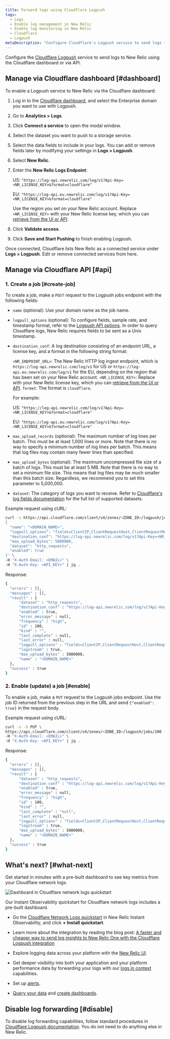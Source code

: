 ```yaml
---
title: Forward logs using Cloudflare Logpush
tags:
  - Logs
  - Enable log management in New Relic
  - Enable log monitoring in New Relic
  - Cloudflare
  - Logpush
metaDescription: "Configure Cloudflare's Logpush service to send logs to New Relic."
---
```



Configure the [Cloudflare Logpush](https://developers.cloudflare.com/logs/get-started/enable-destinations/new-relic/) service to send logs to New Relic using the Cloudflare dashboard or via API.

## Manage via Cloudflare dashboard [#dashboard]

To enable a Logpush service to New Relic via the Cloudflare dashboard:

1. Log in to the [Cloudflare dashboard](https://dash.cloudflare.com/login), and select the Enterprise domain you want to use with Logpush.

2. Go to **Analytics > Logs**.

3. Click **Connect a service** to open the modal window.

4. Select the dataset you want to push to a storage service.

5. Select the data fields to include in your logs. You can add or remove fields later by modifying your settings in **Logs > Logpush**.

6. Select **New Relic**.

7. Enter the **New Relic Logs Endpoint**:

   US: `"https://log-api.newrelic.com/log/v1?Api-Key=<NR_LICENSE_KEY>&format=cloudflare"`

   EU: `"https://log-api.eu.newrelic.com/log/v1?Api-Key=<NR_LICENSE_KEY>&format=cloudflare"`

   Use the region you set on your New Relic account. Replace `<NR_LICENSE_KEY>` with your New Relic license key, which you can [retrieve from the UI or API](/docs/apis/intro-apis/new-relic-api-keys/#manage-license-key).

8. Click **Validate access**.

9. Click **Save and Start Pushing** to finish enabling Logpush.

Once connected, Cloudflare lists New Relic as a connected service under **Logs > Logpush**. Edit or remove connected services from here.

## Manage via Cloudflare API [#api]

### 1. Create a job [#create-job]

To create a job, make a `POST` request to the Logpush jobs endpoint with the following fields:

* `name` (optional): Use your domain name as the job name.

* `logpull_options` (optional): To configure fields, sample rate, and timestamp format, refer to the [Logpush API options](https://developers.cloudflare.com/logs/reference/logpush-api-configuration#options). In order to query Cloudflare logs, New Relic requires fields to be sent as a Unix timestamp.

* `destination_conf`: A log destination consisting of an endpoint URL, a license key, and a format in the following string format:

  `<NR_ENDPOINT_URL>`: The New Relic HTTP log ingest endpoint, which is `https://log-api.newrelic.com/log/v1` for US or `https://log-api.eu.newrelic.com/log/v1` for the EU, depending on the region that has been set on your New Relic account.
  `<NR_LICENSE_KEY>`: Replace with your New Relic license key, which you can [retrieve from the UI or API](/docs/apis/intro-apis/new-relic-api-keys/#manage-license-key).
  `format`: The format is `cloudflare`.

  For example:

  US: `"https://log-api.newrelic.com/log/v1?Api-Key=<NR_LICENSE_KEY>&format=cloudflare"`

  EU: `"https://log-api.eu.newrelic.com/log/v1?Api-Key=<NR_LICENSE_KEY>&format=cloudflare"`

* `max_upload_records` (optional): The maximum number of log lines per batch. This must be at least 1,000 lines or more. Note that there is no way to specify a minimum number of log lines per batch. This means that log files may contain many fewer lines than specified.

* `max_upload_bytes` (optional): The maximum uncompressed file size of a batch of logs. This must be at least 5 MB. Note that there is no way to set a minimum file size. This means that log files may be much smaller than this batch size. Regardless, we recommend you to set this parameter to 5,000,000.

* `dataset`: The category of logs you want to receive. Refer to [Cloudflare's log fields documentation](https://developers.cloudflare.com/logs/reference/log-fields) for the full list of supported datasets.

Example request using cURL:

```bash
curl -s https://api.cloudflare.com/client/v4/zones/<ZONE_ID>/logpush/jobs -X POST -d '
{
  "name": "<DOMAIN_NAME>",
  "logpull_options": "fields=ClientIP,ClientRequestHost,ClientRequestMethod,ClientRequestURI,EdgeEndTimestamp,EdgeResponseBytes,EdgeResponseStatus,EdgeStartTimestamp,RayID&timestamps=unix",
  "destination_conf": "https://log-api.newrelic.com/log/v1?Api-Key=<NR_LICENSE_KEY>&format=cloudflare",
  "max_upload_bytes": 5000000,
  "dataset": "http_requests",
  "enabled": true
}' \
-H "X-Auth-Email: <EMAIL>" \
-H "X-Auth-Key: <API_KEY>" | jq .
```

Response:

```bash
{
  "errors" : [],
  "messages" : [],
  "result" : {
      "dataset" : "http_requests",
      "destination_conf" : "https://log-api.newrelic.com/log/v1?Api-Key=<NR_LICENSE_KEY>&format=cloudflare",
      "enabled" : true,
      "error_message" : null,
      "frequency" : "high",
      "id" : 100,
      "kind" : "",
      "last_complete" : null,
      "last_error" : null,
      "logpull_options" : "fields=ClientIP,ClientRequestHost,ClientRequestMethod,ClientRequestURI,EdgeEndTimestamp,EdgeResponseBytes,EdgeResponseStatus,EdgeStartTimestamp,RayID&timestamps=unix",
      "logstream" : true,
      "max_upload_bytes" : 5000000,
      "name" : "<DOMAIN_NAME>"
  },
  "success" : true
}
```

### 2. Enable (update) a job [#enable]

To enable a job, make a `PUT` request to the Logpush jobs endpoint. Use the job ID returned from the previous step in the URL and send `{"enabled": true}` in the request body.

Example request using cURL:

```bash
curl -s -X PUT \
https://api.cloudflare.com/client/v4/zones/<ZONE_ID>/logpush/jobs/100 -d'{"enabled":true}' \
-H "X-Auth-Email: <EMAIL>" \
-H "X-Auth-Key: <API_KEY>" | jq .
```

Response:

```bash
{
  "errors" : [],
  "messages" : [],
  "result" : {
      "dataset" : "http_requests",
      "destination_conf" : "https://log-api.newrelic.com/log/v1?Api-Key=<NR_LICENSE_KEY>&format=cloudflare",
      "enabled" : true,
      "error_message" : null,
      "frequency" : "high",
      "id" : 100,
      "kind" : "",
      "last_complete" : "null",
      "last_error" : null,
      "logpull_options" : "fields=ClientIP,ClientRequestHost,ClientRequestMethod,ClientRequestURI,EdgeEndTimestamp,EdgeResponseBytes,EdgeResponseStatus,EdgeStartTimestamp,RayID&timestamps=unix",
      "logstream" : true,
      "max_upload_bytes" : 5000000,
      "name" : "<DOMAIN_NAME>"
  },
  "success" : true
}
```

## What's next? [#what-next]

Get started in minutes with a pre-built dashboard to see key metrics from your Cloudflare network logs.

<img
  title="Dashboard in Cloudflare network logs quickstart"
  alt="Dashboard in Cloudflare network logs quickstart"
  src={cloudflareDashboard}
/>

<figcaption>
  Our Instant Observability quickstart for Cloudflare network logs includes a pre-built dashboard.
</figcaption>

* Go the [Cloudflare Network Logs quickstart](https://newrelic.com/instant-observability/cloudflare-network-logs/fc2bb0ac-6622-43c6-8c1f-6a4c26ab5434) in New Relic Instant Observability, and click **+ Install quickstart**.

* Learn more about the integration by reading the blog post: [A faster and cheaper way to send log insights to New Relic One with the Cloudflare Logpush integration](https://newrelic.com/blog/how-to-relic/cloudflare-log-integration)

* Explore logging data across your platform with the [New Relic UI](/docs/logs/log-management/ui-data/use-logs-ui/).

* Get deeper visibility into both your application and your platform performance data by forwarding your logs with our [logs in context](/docs/logs/enable-log-management-new-relic/configure-logs-context/configure-logs-context-apm-agents/) capabilities.

* Set up [alerts](/docs/alerts-applied-intelligence/new-relic-alerts/alert-conditions/create-alert-conditions/).

* [Query your data](/docs/query-your-data/explore-query-data/get-started/introduction-querying-new-relic-data/) and [create dashboards](/docs/query-your-data/explore-query-data/dashboards/introduction-dashboards/).

## Disable log forwarding [#disable]

To disable log forwarding capabilities, follow standard procedures in [Cloudflare Logpush documentation](https://developers.cloudflare.com/logs/faq/). You do not need to do anything else in New Relic.
